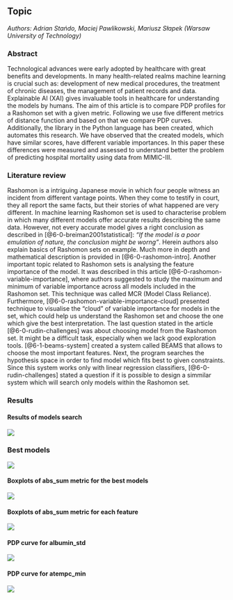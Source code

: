 ## Topic

*Authors: Adrian Stańdo, Maciej Pawlikowski, Mariusz Słapek (Warsaw University of Technology)*

### Abstract

Technological advances were early adopted by healthcare with great benefits and developments. In many health-related realms machine learning is crucial such as: development of new medical procedures, the treatment of chronic diseases, the management of patient records and data. Explainable AI (XAI) gives invaluable tools in healthcare for understanding the models by humans. 
The aim of this article is to compare PDP profiles for a Rashomon set with a given metric. Following we use five different metrics of distance function and based on that we compare PDP curves. 
Additionally, the library in the Python language has been created, which automates this research. We have observed that the created models, which have similar scores, have different variable importances.
In this paper these differences were measured and assessed to understand better the problem of predicting hospital mortality using data from MIMIC-III.


### Literature review

Rashomon is a intriguing Japanese movie in which four people witness an incident from different vantage points. When they come to testify in court, they all report the same facts, but their stories of what happened are very different.
In machine learning Rashomon set is used to characterise problem in which many different models offer accurate results describing the same data.
However, not every accurate model gives a right conclusion as described in [@6-0-breiman2001statistical]: *"If the model is a poor emulation of nature, the conclusion might be worng"*. Herein authors also explain basics of Rashomon sets on example. Much more in depth and mathematical description is provided in [@6-0-rashomon-intro].
Another important topic related to Rashomon sets is analysing the feature importance of the model. It was described in this article [@6-0-rashomon-variable-importance], where authors suggested to study the maximum and minimum of variable importance across all models included in the Rashomon set. This technique was called MCR (Model Class Reliance). 
Furthermore, [@6-0-rashomon-variable-importance-cloud] presented technique to visualise the "cloud" of variable importance for models in the set, which could help us understand the Rashomon set and choose the one which give the best interpretation. The last question stated in the article [@6-0-rudin-challenges] was about choosing model from the Rashomon set. It might be a difficult task, especially when we lack good exploration tools. 
[@6-1-beams-system] created a system called BEAMS that allows to choose the most important features. Next, the program searches the hypothesis space in order to find model which fits best to given constraints. Since this system works only with linear regression classifiers, [@6-0-rudin-challenges] stated a question if it is possible to design a simmilar system which will search only models within the Rashomon set.

### Results

#### Results of models search

![](images/6-1-rashomon_ratio.png)

### Best models

![](images/6-1-results.png)

#### Boxplots of abs_sum metric for the best models

![](images/6-1-boxplot_1.png)

#### Boxplots of abs_sum metric for each feature

![](images/6-1-boxplot_2.png)

#### PDP curve for albumin_std

![](images/6-1-albumin_std_pdp.png)

#### PDP curve for atempc_min

![](images/6-1-tempc_min_pdp.png)

